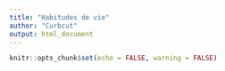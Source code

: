 ```yaml
---
title: "Habitudes de vie"
author: "Curbcut"
output: html_document
---
```



```r
knitr::opts_chunk$set(echo = FALSE, warning = FALSE)
```
